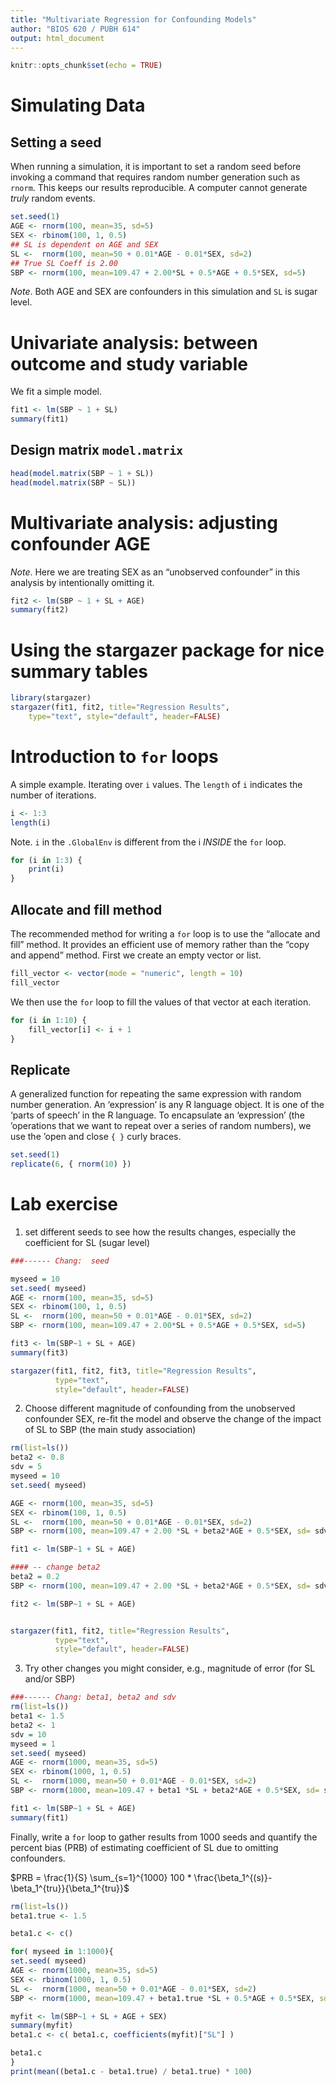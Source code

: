 ```yaml
---
title: "Multivariate Regression for Confounding Models"
author: "BIOS 620 / PUBH 614"
output: html_document
---
```


```r
knitr::opts_chunk$set(echo = TRUE)
```

# Simulating Data

## Setting a seed

When running a simulation, it is important to set a random seed before
invoking a command that requires random number generation such as
`rnorm`. This keeps our results reproducible. A computer cannot generate
_truly_ random events.

```r
set.seed(1)
AGE <- rnorm(100, mean=35, sd=5)
SEX <- rbinom(100, 1, 0.5)
## SL is dependent on AGE and SEX
SL <-  rnorm(100, mean=50 + 0.01*AGE - 0.01*SEX, sd=2)
## True SL Coeff is 2.00
SBP <- rnorm(100, mean=109.47 + 2.00*SL + 0.5*AGE + 0.5*SEX, sd=5)
```

*Note*. Both AGE and SEX are confounders in this simulation and `SL` is
sugar level.

# Univariate analysis: between outcome and study variable

We fit a simple model. 

```r
fit1 <- lm(SBP ~ 1 + SL)
summary(fit1)
```

## Design matrix `model.matrix`

```r
head(model.matrix(SBP ~ 1 + SL))
head(model.matrix(SBP ~ SL))
```

# Multivariate analysis: adjusting confounder AGE 

*Note*. Here we are treating SEX as an "unobserved confounder" in this analysis by
intentionally omitting it.

```r
fit2 <- lm(SBP ~ 1 + SL + AGE)
summary(fit2)
```

# Using the stargazer package for nice summary tables 

```r
library(stargazer)
stargazer(fit1, fit2, title="Regression Results",
    type="text", style="default", header=FALSE)
```

# Introduction to `for` loops

A simple example. Iterating over `i` values. The `length` of `i` indicates
the number of iterations. 

```r
i <- 1:3
length(i)
```

Note. `i` in the `.GlobalEnv` is different from the i *INSIDE* the `for` loop.

```r
for (i in 1:3) {
    print(i)
}
```

## Allocate and fill method

The recommended method for writing a `for` loop is to use the "allocate and
fill" method. It provides an efficient use of memory rather than the
"copy and append" method. First we create an empty vector or list.

```r
fill_vector <- vector(mode = "numeric", length = 10)
fill_vector
```

We then use the `for` loop to fill the values of that vector at each
iteration.

```r
for (i in 1:10) {
    fill_vector[i] <- i + 1
}
```

## Replicate

A generalized function for repeating the same expression with random
number generation. An 'expression' is any R language object. It is one of the
'parts of speech' in the R language. To encapsulate an 'expression' (the
'operations that we want to repeat over a series of random numbers), we use the
'open and close `{ }` curly braces.

```r
set.seed(1)
replicate(6, { rnorm(10) })
```

# Lab exercise

1. set different seeds to see how the results changes, especially
    the coefficient for SL (sugar level)
    
```r
###------ Chang:  seed

myseed = 10
set.seed( myseed)
AGE <- rnorm(100, mean=35, sd=5)
SEX <- rbinom(100, 1, 0.5)
SL <-  rnorm(100, mean=50 + 0.01*AGE - 0.01*SEX, sd=2)
SBP <- rnorm(100, mean=109.47 + 2.00*SL + 0.5*AGE + 0.5*SEX, sd=5)

fit3 <- lm(SBP~1 + SL + AGE)
summary(fit3)

stargazer(fit1, fit2, fit3, title="Regression Results",
          type="text",
          style="default", header=FALSE)
```

2. Choose different magnitude of confounding from the unobserved 
   confounder SEX, re-fit the model and observe the change of the
   impact of SL to SBP (the main study association)
   
```r
rm(list=ls())
beta2 <- 0.8
sdv = 5
myseed = 10
set.seed( myseed)

AGE <- rnorm(100, mean=35, sd=5)
SEX <- rbinom(100, 1, 0.5)
SL <-  rnorm(100, mean=50 + 0.01*AGE - 0.01*SEX, sd=2)
SBP <- rnorm(100, mean=109.47 + 2.00 *SL + beta2*AGE + 0.5*SEX, sd= sdv)

fit1 <- lm(SBP~1 + SL + AGE)

#### -- change beta2
beta2 = 0.2
SBP <- rnorm(100, mean=109.47 + 2.00 *SL + beta2*AGE + 0.5*SEX, sd= sdv)

fit2 <- lm(SBP~1 + SL + AGE)


stargazer(fit1, fit2, title="Regression Results",
          type="text",
          style="default", header=FALSE)
```

3. Try other changes you might consider, e.g., magnitude of error (for
   SL and/or SBP)
   
```r
###------ Chang: beta1, beta2 and sdv
rm(list=ls())
beta1 <- 1.5
beta2 <- 1
sdv = 10
myseed = 1
set.seed( myseed)
AGE <- rnorm(1000, mean=35, sd=5)
SEX <- rbinom(1000, 1, 0.5)
SL <-  rnorm(1000, mean=50 + 0.01*AGE - 0.01*SEX, sd=2)
SBP <- rnorm(1000, mean=109.47 + beta1 *SL + beta2*AGE + 0.5*SEX, sd= sdv)

fit1 <- lm(SBP~1 + SL + AGE)
summary(fit1)
```
   
Finally, write a `for` loop to gather results from 1000 seeds and
quantify the percent bias (PRB) of estimating coefficient of SL due to
omitting confounders.

$PRB = \frac{1}{S} \sum_{s=1}^{1000} 100 * \frac{\beta_1^{(s)}-\beta_1^{tru}}{\beta_1^{tru}}$

```r
rm(list=ls())
beta1.true <- 1.5

beta1.c <- c()

for( myseed in 1:1000){
set.seed( myseed)
AGE <- rnorm(1000, mean=35, sd=5)
SEX <- rbinom(1000, 1, 0.5)
SL <-  rnorm(1000, mean=50 + 0.01*AGE - 0.01*SEX, sd=2)
SBP <- rnorm(1000, mean=109.47 + beta1.true *SL + 0.5*AGE + 0.5*SEX, sd= 5)

myfit <- lm(SBP~1 + SL + AGE + SEX)
summary(myfit)
beta1.c <- c( beta1.c, coefficients(myfit)["SL"] )

beta1.c
}
print(mean((beta1.c - beta1.true) / beta1.true) * 100) 

```
